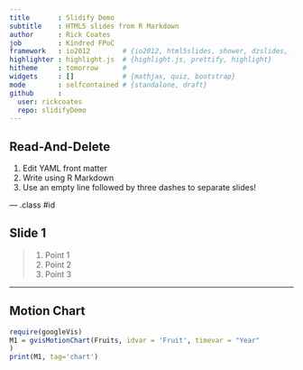 ```yaml
---
title       : Slidify Demo
subtitle    : HTML5 slides from R Markdown
author      : Rick Coates
job         : Kindred FPoC
framework   : io2012        # {io2012, html5slides, shower, dzslides, ...}
highlighter : highlight.js  # {highlight.js, prettify, highlight}
hitheme     : tomorrow      # 
widgets     : []            # {mathjax, quiz, bootstrap}
mode        : selfcontained # {standalone, draft}
github      :
  user: rickcoates
  repo: slidifyDemo
---
```


## Read-And-Delete

1. Edit YAML front matter
2. Write using R Markdown
3. Use an empty line followed by three dashes to separate slides!

--- .class #id 

## Slide 1

> 1. Point 1
> 2. Point 2
> 3. Point 3

---

## Motion Chart

```r
require(googleVis)
M1 = gvisMotionChart(Fruits, idvar = 'Fruit', timevar = "Year"
)
print(M1, tag='chart')
```





